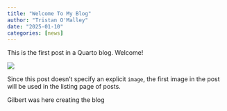 ```yaml
---
title: "Welcome To My Blog"
author: "Tristan O'Malley"
date: "2025-01-10"
categories: [news]
---
```


This is the first post in a Quarto blog. Welcome!

![](thumbnail.jpg)

Since this post doesn't specify an explicit `image`, the first image in the post will be used in the listing page of posts.


Gilbert was here creating the blog 